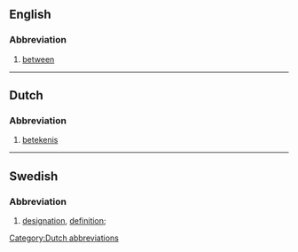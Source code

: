 {{also|bet|BET|Bet|bèt}}

==English==

===Abbreviation===
{{rfc-header|Abbreviation}}
{{head|en|abbreviation}}

# [[between]]

----

==Dutch==

===Abbreviation===
{{rfc-header|Abbreviation}}
{{head|nl|abbreviation}}

# [[betekenis]]

[[Category:Dutch abbreviations]]

----

==Swedish==

===Abbreviation===
{{rfc-header|Abbreviation}}
{{head|sv|abbreviation}}

# {{lb|sv|lexicography}} [[designation]], [[definition]]; {{abbreviation of|beteckning|lang=sv}}